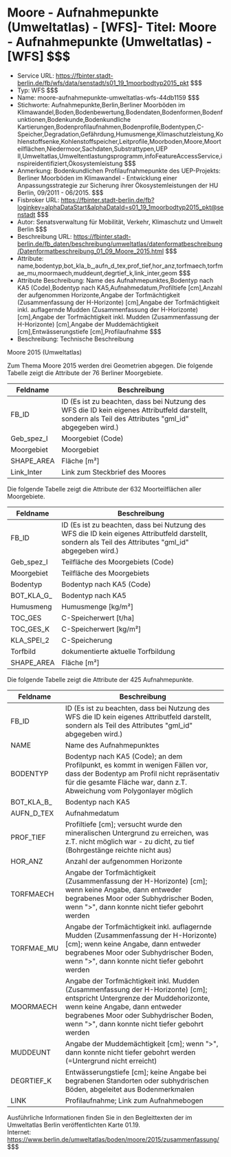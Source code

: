 # Moore - Aufnahmepunkte (Umweltatlas) - [WFS]- Titel: Moore - Aufnahmepunkte (Umweltatlas) - [WFS] $$$
- Service URL: https://fbinter.stadt-berlin.de/fb/wfs/data/senstadt/s01_19_1moorbodtyp2015_pkt $$$
- Typ: WFS $$$
- Name: moore-aufnahmepunkte-umweltatlas-wfs-44db1159 $$$
- Stichworte: Aufnahmepunkte,Berlin,Berliner Moorböden im Klimawandel,Boden,Bodenbewertung,Bodendaten,Bodenformen,Bodenfunktionen,Bodenkunde,Bodenkundliche Kartierungen,Bodenprofilaufnahmen,Bodenprofile,Bodentypen,C-Speicher,Degradation,Gefährdung,Humusmenge,Klimaschutzleistung,Kohlenstoffsenke,Kohlenstoffspeicher,Leitprofile,Moorboden,Moore,Moorteilflächen,Niedermoor,Sachdaten,Substrattypen,UEP II,Umweltatlas,Umweltentlastungsprogramm,infoFeatureAccessService,inspireidentifiziert,Ökosystemleistung $$$
- Anmerkung: Bodenkundlichen Profilaufnahmepunkte des UEP-Projekts: Berliner Moorböden im Klimawandel - Entwicklung einer Anpassungsstrategie zur Sicherung ihrer Ökosystemleistungen der HU Berlin, 09/2011 - 06/2015. $$$
- Fisbroker URL: https://fbinter.stadt-berlin.de/fb?loginkey=alphaDataStart&alphaDataId=s01_19_1moorbodtyp2015_pkt@senstadt $$$
- Autor: Senatsverwaltung für Mobilität, Verkehr, Klimaschutz und Umwelt Berlin $$$
- Beschreibung URL: https://fbinter.stadt-berlin.de/fb_daten/beschreibung/umweltatlas/datenformatbeschreibung/Datenformatbeschreibung_01_09_Moore_2015.html $$$
- Attribute: name,bodentyp,bot_kla_b_,aufn_d_tex,prof_tief,hor_anz,torfmaech,torfmae_mu,moormaech,muddeunt,degrtief_k,link_inter,geom $$$
- Attribute Beschreibung: Name des Aufnahmepunktes,Bodentyp nach KA5 (Code),Bodentyp nach KA5,Aufnahmedatum,Profiltiefe [cm],Anzahl der aufgenommen Horizonte,Angabe der Torfmächtigkeit (Zusammenfassung der H-Horizonte) [cm],Angabe der Torfmächtigkeit inkl. auflagernde Mudden (Zusammenfassung der H-Horizonte) [cm],Angabe der Torfmächtigkeit inkl. Mudden (Zusammenfassung der H-Horizonte) [cm],Angabe der Muddemächtigkeit [cm],Entwässerungstiefe [cm],Profilaufnahme $$$
- Beschreibung: Technische Beschreibung 

Moore 2015 (Umweltatlas)

Zum Thema Moore 2015 werden drei Geometrien abgegen. Die folgende Tabelle zeigt die Attribute der 76 Berliner Moorgebiete.

| Feldname     | Beschreibung                                                                                                                                            |
| ------------ | ------------------------------------------------------------------------------------------------------------------------------------------------------- |
| FB\_ID       | ID (Es ist zu beachten, dass bei Nutzung des WFS die ID kein eigenes Attributfeld darstellt, sondern als Teil des Attributes "gml\_id" abgegeben wird.) |
| Geb\_spez\_I | Moorgebiet (Code)                                                                                                                                       |
| Moorgebiet   | Moorgebiet                                                                                                                                              |
| SHAPE\_AREA  | Fläche \[m²\]                                                                                                                                           |
| Link\_Inter  | Link zum Steckbrief des Moores                                                                                                                          |

  
Die folgende Tabelle zeigt die Attribute der 632 Moorteilflächen aller Moorgebiete.

| Feldname      | Beschreibung                                                                                                                                            |
| ------------- | ------------------------------------------------------------------------------------------------------------------------------------------------------- |
| FB\_ID        | ID (Es ist zu beachten, dass bei Nutzung des WFS die ID kein eigenes Attributfeld darstellt, sondern als Teil des Attributes "gml\_id" abgegeben wird.) |
| Geb\_spez\_I  | Teilfläche des Moorgebiets (Code)                                                                                                                       |
| Moorgebiet    | Teilfläche des Moorgebiets                                                                                                                              |
| Bodentyp      | Bodentyp nach KA5 (Code)                                                                                                                                |
| BOT\_KLA\_G\_ | Bodentyp nach KA5                                                                                                                                       |
| Humusmeng     | Humusmenge \[kg/m²\]                                                                                                                                    |
| TOC\_GES      | C-Speicherwert \[t/ha\]                                                                                                                                 |
| TOC\_GES\_K   | C-Speicherwert \[kg/m²\]                                                                                                                                |
| KLA\_SPEI\_2  | C-Speicherung                                                                                                                                           |
| Torfbild      | dokumentierte aktuelle Torfbildung                                                                                                                      |
| SHAPE\_AREA   | Fläche \[m²\]                                                                                                                                           |

  
Die folgende Tabelle zeigt die Attribute der 425 Aufnahmepunkte.

| Feldname      | Beschreibung                                                                                                                                                                                                                                              |
| ------------- | --------------------------------------------------------------------------------------------------------------------------------------------------------------------------------------------------------------------------------------------------------- |
| FB\_ID        | ID (Es ist zu beachten, dass bei Nutzung des WFS die ID kein eigenes Attributfeld darstellt, sondern als Teil des Attributes "gml\_id" abgegeben wird.)                                                                                                   |
| NAME          | Name des Aufnahmepunktes                                                                                                                                                                                                                                  |
| BODENTYP      | Bodentyp nach KA5 (Code); an dem Profilpunkt, es kommt in wenigen Fällen vor, dass der Bodentyp am Profil nicht repräsentativ für die gesamte Fläche war, dann z.T. Abweichung vom Polygonlayer möglich                                                   |
| BOT\_KLA\_B\_ | Bodentyp nach KA5                                                                                                                                                                                                                                         |
| AUFN\_D\_TEX  | Aufnahmedatum                                                                                                                                                                                                                                             |
| PROF\_TIEF    | Profiltiefe \[cm\]; versucht wurde den mineralischen Untergrund zu erreichen, was z.T. nicht möglich war - zu dicht, zu tief (Bohrgestänge reichte nicht aus)                                                                                             |
| HOR\_ANZ      | Anzahl der aufgenommen Horizonte                                                                                                                                                                                                                          |
| TORFMAECH     | Angabe der Torfmächtigkeit (Zusammenfassung der H-Horizonte) \[cm\]; wenn keine Angabe, dann entweder begrabenes Moor oder Subhydrischer Boden, wenn ">", dann konnte nicht tiefer gebohrt werden                                                         |
| TORFMAE\_MU   | Angabe der Torfmächtigkeit inkl. auflagernde Mudden (Zusammenfassung der H-Horizonte) \[cm\]; wenn keine Angabe, dann entweder begrabenes Moor oder Subhydrischer Boden, wenn ">", dann konnte nicht tiefer gebohrt werden                                |
| MOORMAECH     | Angabe der Torfmächtigkeit inkl. Mudden (Zusammenfassung der H-Horizonte) \[cm\]; entspricht Untergrenze der Muddehorizonte, wenn keine Angabe, dann entweder begrabenes Moor oder Subhydrischer Boden, wenn ">", dann konnte nicht tiefer gebohrt werden |
| MUDDEUNT      | Angabe der Muddemächtigkeit \[cm\]; wenn ">", dann konnte nicht tiefer gebohrt werden (=Untergrund nicht erreicht)                                                                                                                                        |
| DEGRTIEF\_K   | Entwässerungstiefe \[cm\]; keine Angabe bei begrabenen Standorten oder subhydrischen Böden, abgeleitet aus Bodenmerkmalen                                                                                                                                 |
| LINK          | Profilaufnahme; Link zum Aufnahmebogen                                                                                                                                                                                                                    |

Ausführliche Informationen finden Sie in den Begleittexten der im Umweltatlas Berlin veröffentlichten Karte 01.19.  
Internet: https://www.berlin.de/umweltatlas/boden/moore/2015/zusammenfassung/ $$$
